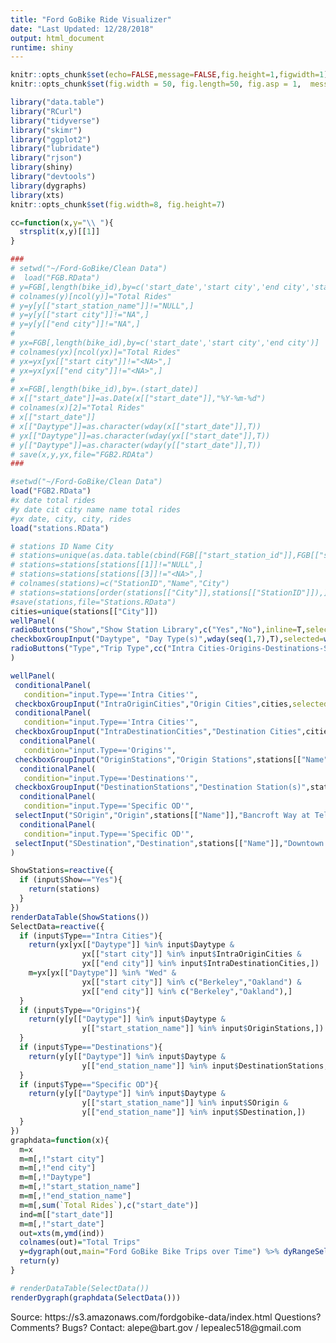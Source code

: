 ```yaml
---
title: "Ford GoBike Ride Visualizer"
date: "Last Updated: 12/28/2018"
output: html_document
runtime: shiny
---
```


``` r
knitr::opts_chunk$set(echo=FALSE,message=FALSE,fig.height=1,figwidth=1)
knitr::opts_chunk$set(fig.width = 50, fig.length=50, fig.asp = 1,  message=FALSE)
```

```r
library("data.table")
library("RCurl")
library("tidyverse")
library("skimr")
library("ggplot2")
library("lubridate")
library("rjson")
library(shiny)
library("devtools")
library(dygraphs)
library(xts)
knitr::opts_chunk$set(fig.width=8, fig.height=7)
```
``` r
cc=function(x,y="\\ "){
  strsplit(x,y)[[1]]
}

###
# setwd("~/Ford-GoBike/Clean Data")
#  load("FGB.RData")
# y=FGB[,length(bike_id),by=c('start_date','start city','end city','start_station_name','end_station_name')]
# colnames(y)[ncol(y)]="Total Rides"
# y=y[y[["start_station_name"]]!="NULL",]
# y=y[y[["start city"]]!="NA",]
# y=y[y[["end city"]]!="NA",]
# 
# yx=FGB[,length(bike_id),by=c('start_date','start city','end city')]
# colnames(yx)[ncol(yx)]="Total Rides"
# yx=yx[yx[["start city"]]!="<NA>",]
# yx=yx[yx[["end city"]]!="<NA>",]
# 
# x=FGB[,length(bike_id),by=.(start_date)]
# x[["start_date"]]=as.Date(x[["start_date"]],"%Y-%m-%d")
# colnames(x)[2]="Total Rides"
# x[["start_date"]]
# x[["Daytype"]]=as.character(wday(x[["start_date"]],T))
# yx[["Daytype"]]=as.character(wday(yx[["start_date"]],T))
# y[["Daytype"]]=as.character(wday(y[["start_date"]],T))
# save(x,y,yx,file="FGB2.RDAta")
###

#setwd("~/Ford-GoBike/Clean Data")
load("FGB2.RData")
#x date total rides
#y date cit city name name total rides
#yx date, city, city, rides
load("stations.RData")

# stations ID Name City
# stations=unique(as.data.table(cbind(FGB[["start_station_id"]],FGB[["start_station_name"]],FGB[['start city']])))
# stations=stations[stations[[1]]!="NULL",]
# stations=stations[stations[[3]]!="<NA>",]
# colnames(stations)=c("StationID","Name","City")
# stations=stations[order(stations[["City"]],stations[["StationID"]]),]
#save(stations,file="Stations.RData")
cities=unique(stations[["City"]])
wellPanel(
radioButtons("Show","Show Station Library",c("Yes","No"),inline=T,selected = "No"),
checkboxGroupInput("Daytype", "Day Type(s)",wday(seq(1,7),T),selected=wday(seq(2,6),T),inline=T),
radioButtons("Type","Trip Type",cc("Intra Cities-Origins-Destinations-Specific OD","-"))
)

wellPanel(
 conditionalPanel(
   condition="input.Type=='Intra Cities'",
 checkboxGroupInput("IntraOriginCities","Origin Cities",cities,selected="San Francisco",inline=T)),
 conditionalPanel(
   condition="input.Type=='Intra Cities'",
 checkboxGroupInput("IntraDestinationCities","Destination Cities",cities,selected="San Francisco",inline=T)),
  conditionalPanel(
   condition="input.Type=='Origins'",
 checkboxGroupInput("OriginStations","Origin Stations",stations[["Name"]],"Bancroft Way at Telegraph Ave",inline=T)),
  conditionalPanel(
   condition="input.Type=='Destinations'",
 checkboxGroupInput("DestinationStations","Destination Station(s)",stations[["Name"]],"Downtown Berkeley BART",inline=T)),
  conditionalPanel(
   condition="input.Type=='Specific OD'",
 selectInput("SOrigin","Origin",stations[["Name"]],"Bancroft Way at Telegraph Ave")),
  conditionalPanel(
   condition="input.Type=='Specific OD'",
 selectInput("SDestination","Destination",stations[["Name"]],"Downtown Berkeley BART"))
)

ShowStations=reactive({
  if (input$Show=="Yes"){
    return(stations)
  }
})
renderDataTable(ShowStations())
SelectData=reactive({
  if (input$Type=="Intra Cities"){
    return(yx[yx[["Daytype"]] %in% input$Daytype & 
                yx[["start city"]] %in% input$IntraOriginCities &
                yx[["end city"]] %in% input$IntraDestinationCities,])
    m=yx[yx[["Daytype"]] %in% "Wed" & 
                yx[["start city"]] %in% c("Berkeley","Oakland") &
                yx[["end city"]] %in% c("Berkeley","Oakland"),]
  }
  if (input$Type=="Origins"){
    return(y[y[["Daytype"]] %in% input$Daytype & 
                y[["start_station_name"]] %in% input$OriginStations,])
  }
  if (input$Type=="Destinations"){
    return(y[y[["Daytype"]] %in% input$Daytype & 
                y[["end_station_name"]] %in% input$DestinationStations,])
  }
  if (input$Type=="Specific OD"){
    return(y[y[["Daytype"]] %in% input$Daytype & 
                y[["start_station_name"]] %in% input$SOrigin &
                y[["end_station_name"]] %in% input$SDestination,])
  }
})
graphdata=function(x){
  m=x
  m=m[,!"start city"]
  m=m[,!"end city"]
  m=m[,!"Daytype"]
  m=m[,!"start_station_name"]
  m=m[,!"end_station_name"]
  m=m[,sum(`Total Rides`),c("start_date")]
  ind=m[["start_date"]]
  m=m[,!"start_date"]
  out=xts(m,ymd(ind))
  colnames(out)="Total Trips"
  y=dygraph(out,main="Ford GoBike Bike Trips over Time") %>% dyRangeSelector()
  return(y)
}
```

``` r
# renderDataTable(SelectData())
renderDygraph(graphdata(SelectData()))
```

Source: https://s3.amazonaws.com/fordgobike-data/index.html
Questions? Comments? Bugs?
Contact: alepe@bart.gov / lepealec518@gmail.com
